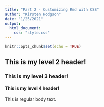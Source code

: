 ```yaml
---
title: "Part 2 - Customizing Rmd with CSS"
author: "Kirsten Hodgson"
date: "1/25/2021"
output: 
  html_document:
    css: "style.css"
---
```


```r
knitr::opts_chunk$set(echo = TRUE)
```

## This is my level 2 header!

### This is my level 3 header!

#### This is my level 4 header!

This is regular body text.
